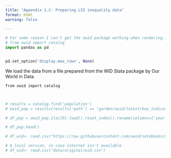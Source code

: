 ```yaml
---
title: "Appendix 1.C: Preparing LIS inequality data"
format: html
warning: false

---
```


```python
# For some reason I can't get the owid package working when rendering... only when running in the interactive window in vs code
# from owid import catalog
import pandas as pd


pd.set_option('display.max_rows', None)
```



We load the data from a file prepared from the WID Stata package by Our World in Data.

```r

from owid import catalog



# results = catalog.find('population')
# owid_pop = results[results['path'] == 'garden/owid/latest/key_indicators/population']

# df_pop = owid_pop.iloc[0].load().reset_index().rename(columns={'year':'Year', 'country': 'Entity'})

# df_pop.head()

# df_wid<- read.csv("https://raw.githubusercontent.com/owid/notebooks/main/BetterDataDocs/PabloArriagada/WID/data/final/wid_pretax.csv")

# A local version, in case internet isn't available 
# df_wid<- read.csv("data/original/wid.csv")

```


